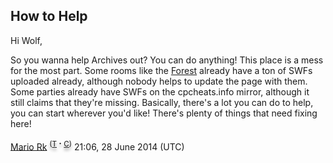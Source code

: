 == How to Help ==

Hi Wolf,

So you wanna help Archives out? You can do anything! This place is a mess for the most part. Some rooms like the [[Forest]] already have a ton of SWFs uploaded already, although nobody helps to update the page with them. Some parties already have SWFs on the cpcheats.info mirror, although it still claims that they're missing. Basically, there's a lot you can do to help, you can start wherever you'd like! There's plenty of things that need fixing here!

[[User:Mario Rk|Mario Rk]] <sup><span style="color:; text-shadow:grey 0 4px 4px;">(</span>[[User talk:Mario Rk|<span style="color:; text-shadow:grey 0 4px 4px;">T</span>]] <span style="color:; text-shadow:grey 0 4px 4px;">'''<big>·</big>'''</span> [[Special:Contributions/Mario_Rk|<span style="color:; text-shadow:grey 0 4px 4px;">C</span>]]<span style="color:; text-shadow:grey 0 4px 4px;">)</span></sup> 21:06, 28 June 2014 (UTC)
